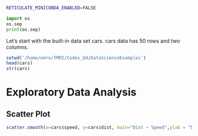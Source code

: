 ```bash
RETICULATE_MINICONDA_ENABLED=FALSE
```


```python
import os
os.sep
print(os.sep)
```

<!-- http://r-statistics.co/Linear-Regression.html -->
Let's start with the built-in data set cars. cars data has 50 rows and two columns.

```r
setwd('/home/emre/fMRI/Codes_GH/DataScienceExamples')
head(cars)
str(cars)
```
# Exploratory Data Analysis

## Scatter Plot


```r
scatter.smooth(x=cars$speed, y=cars$dist, main="Dist ~ Speed",ylab = "Distance", xlab = "Speed")  # scatterplot
```




